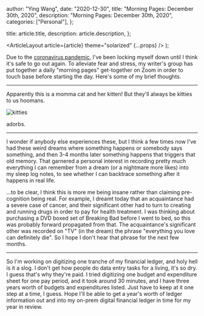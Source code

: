 
  author: "Ying Wang",
  date: "2020-12-30",
  title: "Morning Pages: December 30th, 2020",
  description: "Morning Pages: December 30th, 2020",
  categories: ["Personal"],
};

  title: article.title,
  description: article.description,
};

  <ArticleLayout article={article} theme="solarized" {...props} />
);

Due to the [coronavirus
pandemic](https://en.wikipedia.org/wiki/2019-20_coronavirus_pandemic), I've been
locking myself down until I think it's safe to go out again. To alleviate fear
and stress, my writer's group has put together a daily "morning pages"
get-together on Zoom in order to touch base before starting the day. Here's some
of my brief thoughts.

---

Apparently this is a momma cat and her kitten! But they'll always be kitties to
us hoomans.

![kitties](/img/posts/2020/12/30/morning_pages.webp)

adorbs.

---

I wonder if anybody else experiences these, but I think a few times now I've had
these weird dreams where something happens or somebody says something, and then
3-4 months later something happens that triggers that old memory. That garnered
a personal interest in recording pretty much everything I can remember from a
dream (or a nightmare more likes) into my sleep log notes, to see whether I can
backtrace something after it happens in real life.

...to be clear, I think this is more me being insane rather than claiming
pre-cognition being real. For example, I dreamt today that an acquaintance had a
severe case of cancer, and their significant other had to turn to creating and
running drugs in order to pay for health treatment. I was thinking about
purchasing a DVD boxed set of Breaking Bad before I went to bed, so this was
probably forward propagated from that. The acquaintance's significant other was
recorded on "TV" (in the dream) the phrase "everything you love can definitely
die". So I hope I don't hear that phrase for the next few months.

---

So I'm working on digitizing one tranche of my financial ledger, and holy hell
is it a slog. I don't get how people do data entry tasks for a living, it's so
dry. I guess that's why they're paid. I tried digitizing one budget and
expenditure sheet for one pay period, and it took around 30 minutes, and I have
three years worth of budgets and expenditures listed. Just have to keep at it
one step at a time, I guess. Hope I'll be able to get a year's worth of ledger
information out and into my on-prem digital financial ledger in time for my year
in review.
